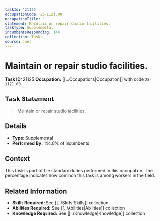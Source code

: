 ```yaml
---
taskId: '21125'
occupationCode: 25-1121.00
occupationTitle: ''
statement: Maintain or repair studio facilities.
taskType: Supplemental
incumbentsResponding: 144
collection: Tasks
source: onet
---
```

# Maintain or repair studio facilities.

**Task ID:** 21125
**Occupation:** [[../Occupations|Occupation]] with code `25-1121.00`

## Task Statement

> Maintain or repair studio facilities.

## Details

- **Type:** Supplemental
- **Performed By:** 144.0% of incumbents

## Context

This task is part of the standard duties performed in this occupation. The percentage indicates how common this task is among workers in the field.

## Related Information

- **Skills Required:** See [[../Skills|Skills]] collection
- **Abilities Required:** See [[../Abilities|Abilities]] collection
- **Knowledge Required:** See [[../Knowledge|Knowledge]] collection
